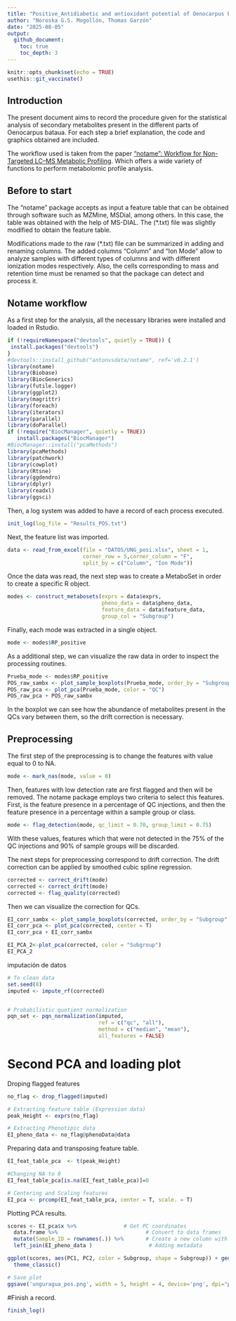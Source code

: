 ```yaml
---
title: "Positive_Antidiabetic and antioxidant potential of Oenocarpus bataua Mart: a metabolomic and in silico study*"
author: "Noroska G.S. Mogollón, Thomas Garzón"
date: "2025-08-05"
output:
  github_document:
    toc: true
    toc_depth: 3
---
```


```r
knitr::opts_chunk$set(echo = TRUE)
usethis::git_vaccinate()
```

## Introduction

The present document aims to record the procedure given for the statistical analysis of secondary metabolites present in the different parts of Oenocarpus bataua. For each step a brief explanation, the code and graphics obtained are included.

The workflow used is taken from the paper ["notame": Workflow for Non-Targeted LC–MS Metabolic Profiling](https://doi.org/10.3390/metabo10040135). Which offers a wide variety of functions to perform metabolomic profile analysis.

## Before to start

The "notame" package accepts as input a feature table that can be obtained through software such as MZMine, MSDial, among others. In this case, the table was obtained with the help of MS-DIAL. The (*.txt) file was slightly modified to obtain the feature table.

Modifications made to the raw (*.txt) file can be summarized in adding and renaming columns. The added columns "Column" and "Ion Mode" allow to analyze samples with different types of columns and with different ionization modes respectively. Also, the cells corresponding to mass and retention time must be renamed so that the package can detect and process it.

## Notame workflow

As a first step for the analysis, all the necessary libraries were installed and loaded in Rstudio.

```r
if (!requireNamespace("devtools", quietly = TRUE)) {
 install.packages("devtools")
}
#devtools::install_github("antonvsdata/notame", ref='v0.2.1')
library(notame)
library(Biobase)
library(BiocGenerics)
library(futile.logger)
library(ggplot2)
library(magrittr)
library(foreach)
library(iterators)
library(parallel)
library(doParallel)
if (!require("BiocManager", quietly = TRUE))
   install.packages("BiocManager")
#BiocManager::install("pcaMethods")
library(pcaMethods)
library(patchwork)
library(cowplot)
library(Rtsne)
library(ggdendro)
library(dplyr)
library(readxl)
library(ggsci)
```

Then, a log system was added to have a record of each process executed.

```r
init_log(log_file = "Results_POS.txt")
```

Next, the feature list was imported.

```r
data <- read_from_excel(file = "DATOS/UNG_posi.xlsx", sheet = 1, 
                        corner_row = 5,corner_column = "F", 
                        split_by = c("Column", "Ion Mode"))
```

Once the data was read, the next step was to create a MetaboSet in order to create a specific R object.

```r
modes <- construct_metabosets(exprs = data$exprs, 
                              pheno_data = data$pheno_data, 
                              feature_data = data$feature_data,
                              group_col = "Subgroup")
```

Finally, each mode was extracted in a single object.

```r
mode <- modes$RP_positive
```

As a additional step, we can visualize the raw data in order to inspect the processing routines.

```r
Prueba_mode <- modes$RP_positive
POS_raw_sambx <- plot_sample_boxplots(Prueba_mode, order_by = "Subgroup", fill_by = "Subgroup")
POS_raw_pca <- plot_pca(Prueba_mode, color = "QC")
POS_raw_pca + POS_raw_sambx
```

In the boxplot we can see how the abundance of metabolites present in the QCs vary between them, so the drift correction is necessary.

## Preprocessing

The first step of the preprocessing is to change the features with value equal to 0 to NA.

```r
mode <- mark_nas(mode, value = 0)
```

Then, features with low detection rate are first flagged and then will be removed. The notame package employs two criteria to select this features. First, is the feature presence in a percentage of QC injections, and then the feature presence in a percentage within a sample group or class.

```r
mode <- flag_detection(mode, qc_limit = 0.70, group_limit = 0.75)
```

With these values, features which that were not detected in the 75% of the QC injections and 90% of sample groups will be discarded.

The next steps for preprocessing correspond to drift correction. The drift correction can be applied by smoothed cubic spline regression.

```r
corrected <- correct_drift(mode)
corrected <- correct_drift(mode)
corrected <- flag_quality(corrected)
```

Then we can visualize the correction for QCs.

```r
EI_corr_sambx <- plot_sample_boxplots(corrected, order_by = "Subgroup", fill_by = "Subgroup")
EI_corr_pca <- plot_pca(corrected, center = T)
EI_corr_pca + EI_corr_sambx

```


```r
EI_PCA_2<-plot_pca(corrected, color = "Subgroup")
EI_PCA_2
```
imputación de datos

```r

# To clean data
set.seed(8)
imputed <- impute_rf(corrected)


# Probabilistic quotient normalization
pqn_set <- pqn_normalization(imputed,
                             ref = c("qc", "all"),
                             method = c("median", "mean"),
                             all_features = FALSE)
```


# Second PCA and loading plot

Droping flagged features

```r
no_flag <- drop_flagged(imputed)

# Extracting feature table (Expression data)
peak_Height <- exprs(no_flag)

# Extracting Phenotipic data
EI_pheno_data <- no_flag@phenoData@data
```

Preparing data and transposing feature table.

```r
EI_feat_table_pca  <- t(peak_Height)

#Changing NA to 0 
EI_feat_table_pca[is.na(EI_feat_table_pca)]=0

# Centering and Scaling features
EI_pca <- prcomp(EI_feat_table_pca, center = T, scale. = T)
```

Plotting PCA results.

```r
scores <- EI_pca$x %>%               # Get PC coordinates
  data.frame %>%                            # Convert to data frames
  mutate(Sample_ID = rownames(.)) %>%       # Create a new column with the sample names
  left_join(EI_pheno_data )                  # Adding metadata

ggplot(scores, aes(PC1, PC2, color = Subgroup, shape = Subgroup)) + geom_point(size = 3)  + guides(x=guide_axis(title = "PC 1 (45 %)"), y=guide_axis(title = "PC 2 (25 %)")) +
  theme_classic()

# Save plot
ggsave('unguragua_pos.png', width = 5, height = 4, device='png', dpi="print")
```


#Finish a record.
```r
finish_log()
```

